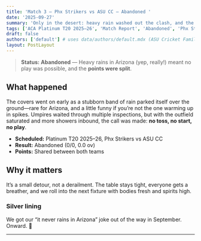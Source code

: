 ```yaml
---
title: 'Match 3 — Phx Strikers vs ASU CC — Abandoned '
date: '2025-09-27'
summary: 'Only in the desert: heavy rain washed out the clash, and the points were split.'
tags: ['ACA Platinum T20 2025–26', 'Match Report', 'Abandoned', 'Phx Strikers', 'ASU CC']
draft: false
authors: ['default'] # uses data/authors/default.mdx (ASU Cricket Family)
layout: PostLayout
---
```


> **Status:** **Abandoned** — Heavy rains in Arizona (yep, really!) meant no play was possible, and the **points were split**.

## What happened

The covers went on early as a stubborn band of rain parked itself over the ground—rare for Arizona, and a little funny if you’re not the one warming up in spikes. Umpires waited through multiple inspections, but with the outfield saturated and more showers inbound, the call was made: **no toss, no start, no play**.

- **Scheduled:** Platinum T20 2025–26, Phx Strikers vs ASU CC
- **Result:** Abandoned (0/0, 0.0 ov)
- **Points:** Shared between both teams

## Why it matters

It’s a small detour, not a derailment. The table stays tight, everyone gets a breather, and we roll into the next fixture with bodies fresh and spirits high.

### Silver lining

We got our “it never rains in Arizona” joke out of the way in September. Onward. 🔱

---
